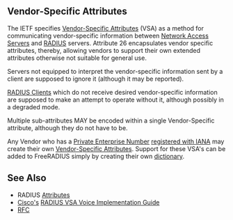 ==Vendor-Specific Attributes==

The IETF specifies [[Vendor-Specific Attributes]] (VSA) as a method for communicating vendor-specific information between [[Network Access Server]]s and [[RADIUS]] servers. Attribute 26 encapsulates vendor specific attributes, thereby, allowing vendors to support their own extended attributes otherwise not suitable for general use.

Servers not equipped to interpret the vendor-specific information sent by a client are supposed to ignore it (although it may be reported).

[[RADIUS Clients]] which do not receive desired vendor-specific information
are supposed to make an attempt to operate without it, although possibly in a degraded mode.

Multiple sub-attributes MAY be encoded within a single Vendor-Specific attribute, although they do not have to be.

Any Vendor who has a [http://www.iana.org/assignments/enterprise-numbers Private Enterprise Number] [http://www.iana.org/cgi-bin/enterprise.pl registered with IANA] may create their own [[Vendor-Specific Attributes]]. Support for these VSA's can be added to FreeRADIUS simply by creating their own [[dictionary]].

==See Also==

* RADIUS [[Attributes]]
* [http://www.cisco.com/ Cisco's] [http://www.cisco.com/univercd/cc/td/doc/product/access/acs_serv/vapp_dev/vsaig3.htm RADIUS VSA Voice Implementation Guide]
* [[RFC]]
